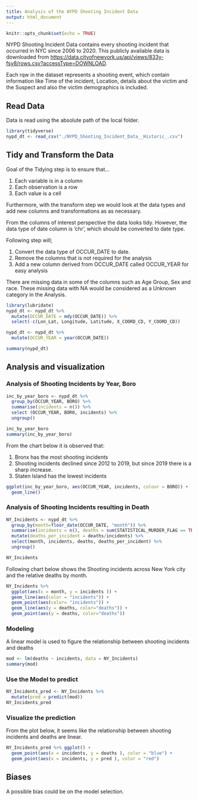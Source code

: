 ---
title: Analysis of the NYPD Shooting Incident Data
output: html_document
---

```{r setup, include=FALSE}
knitr::opts_chunk$set(echo = TRUE)
```

NYPD Shooting Incident Data contains every shooting incident that occurred in NYC since 2006 to 2020. This publicly available data is downloaded from <https://data.cityofnewyork.us/api/views/833y-fsy8/rows.csv?accessType=DOWNLOAD>.

Each rqw in the dataset represents a shooting event, which contain information like Time of the incident, Location, details about the victim and the Suspect and also the victim demographics is included.

## Read Data

Data is read using the absolute path of the local folder. 

```{r read}
library(tidyverse)
nypd_dt <- read_csv("./NYPD_Shooting_Incident_Data__Historic_.csv")
```

## Tidy and Transform the Data

Goal of the Tidying step is to ensure that...
  
  1. Each variable is in a column
  2. Each observation is a row
  3. Each value is a cell

Furthermore, with the transform step we would look at the data types and add new columns and transformations as as necessary.

From the columns of interest perspective the data looks tidy. However, the data type of date column is 'chr', which should be converted to date type.

Following step will; 

1. Convert the data type of OCCUR_DATE to date. 
2. Remove the columns that is not required for the analysis
3. Add a new column derived from OCCUR_DATE called OCCUR_YEAR for easy analysis

There are missing data in some of the columns such as Age Group, Sex and race. These missing data with NA would be considered as a Unknown category in the Analysis.

```{r transform, echo=TRUE}
library(lubridate)
nypd_dt <- nypd_dt %>%
  mutate(OCCUR_DATE = mdy(OCCUR_DATE)) %>%
  select(-c(Lon_Lat, Longitude, Latitude, X_COORD_CD, Y_COORD_CD))

nypd_dt <- nypd_dt %>%
  mutate(OCCUR_YEAR = year(OCCUR_DATE))

summary(nypd_dt)
```

## Analysis and visualization

### Analysis of Shooting Incidents by Year, Boro

```{r Analyze, echo=TRUE}
inc_by_year_boro <- nypd_dt %>%
  group_by(OCCUR_YEAR, BORO) %>%
  summarise(incidents = n()) %>%
  select (OCCUR_YEAR, BORO, incidents) %>%
  ungroup()

inc_by_year_boro
summary(inc_by_year_boro)
```

From the chart below it is observed that:

1. Bronx has the most shooting incidents
2. Shooting incidents declined since 2012 to 2019, but since 2019 there is a sharp increase.
3. Staten Island has the lowest incidents

```{r chart1, echo=TRUE}
ggplot(inc_by_year_boro, aes(OCCUR_YEAR, incidents, colour = BORO)) +
  geom_line() 
```


### Analysis of Shooting Incidents resulting in Death


```{r chart2, echo=TRUE}
NY_Incidents <- nypd_dt %>%
  group_by(month=floor_date(OCCUR_DATE, "month")) %>%
  summarise(incidents = n(), deaths = sum(STATISTICAL_MURDER_FLAG == TRUE)) %>%
  mutate(deaths_per_incident = deaths/incidents) %>%
  select(month, incidents, deaths, deaths_per_incident) %>%
  ungroup()

NY_Incidents
```

Following chart below shows the Shooting incidents across New York city and the relative
deaths by month.

```{r chart3, echo=TRUE}
NY_Incidents %>%
  ggplot(aes(x = month, y = incidents )) +
  geom_line(aes(color = "incidents")) +
  geom_point(aes(color= "incidents")) +
  geom_line(aes(y = deaths, color="deaths")) +
  geom_point(aes(y = deaths, color="deaths"))
```

### Modeling
A linear model is used to figure the relationship between shooting incidents and deaths
```{r model, echo=TRUE}
mod <- lm(deaths ~ incidents, data = NY_Incidents)
summary(mod)
```

### Use the Model to predict

 
```{r predict, echo=TRUE}
NY_Incidents_pred <- NY_Incidents %>% 
  mutate(pred = predict(mod))
NY_Incidents_pred
```

### Visualize the prediction

From the plot below, it seems like the relationship between shooting incidents and deaths are linear.
```{r vis, echo=TRUE}
NY_Incidents_pred %>% ggplot() +
  geom_point(aes(x = incidents, y = deaths ), color = "blue") +
  geom_point(aes(x = incidents, y = pred ), color = "red")
```


## Biases

A possible bias could be on the model selection. 







